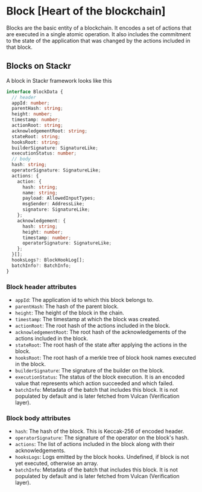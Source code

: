 # Block [Heart of the blockchain]

Blocks are the basic entity of a blockchain. It encodes a set of actions that are executed in a single atomic operation. It also includes the commitment to the state of the application that was changed by the actions included in that block.

## Blocks on Stackr

A block in Stackr framework looks like this

```ts [block.ts]
interface BlockData {
  // header
  appId: number;
  parentHash: string;
  height: number;
  timestamp: number;
  actionRoot: string;
  acknowledgementRoot: string;
  stateRoot: string;
  hooksRoot: string;
  builderSignature: SignatureLike;
  executionStatus: number;
  // body
  hash: string;
  operatorSignature: SignatureLike;
  actions: {
    action: {
      hash: string;
      name: string;
      payload: AllowedInputTypes;
      msgSender: AddressLike;
      signature: SignatureLike;
    };
    acknowledgement: {
      hash: string;
      height: number;
      timestamp: number;
      operatorSignature: SignatureLike;
    };
  }[];
  hooksLogs?: BlockHookLog[];
  batchInfo?: BatchInfo;
}
```

### Block header attributes

- `appId`: The application id to which this block belongs to.
- `parentHash`: The hash of the parent block.
- `height`: The height of the block in the chain.
- `timestamp`: The timestamp at which the block was created.
- `actionRoot`: The root hash of the actions included in the block.
- `acknowledgementRoot`: The root hash of the acknowledgements of the actions included in the block.
- `stateRoot`: The root hash of the state after applying the actions in the block.
- `hooksRoot`: The root hash of a merkle tree of block hook names executed in the block.
- `builderSignature`: The signature of the builder on the block.
- `executionStatus`: The status of the block execution. It is an encoded value that represents which action succeeded and which failed.
- `batchInfo`: Metadata of the batch that includes this block. It is not populated by default and is later fetched from Vulcan (Verification layer).

### Block body attributes

- `hash`: The hash of the block. This is Keccak-256 of encoded header.
- `operatorSignature`: The signature of the operator on the block's hash.
- `actions`: The list of actions included in the block along with their acknowledgements.
- `hooksLogs`: Logs emitted by the block hooks. Undefined, if block is not yet executed, otherwise an array.
- `batchInfo`: Metadata of the batch that includes this block. It is not populated by default and is later fetched from Vulcan (Verification layer).
